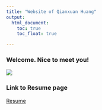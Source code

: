 ```yaml
---
title: "Website of Qianxuan Huang"
output: 
  html_document:
    toc: true
    toc_float: true

---
```


### Welcome. Nice to meet you!

![](https://qianxuan_huang.github.io)


### Link to Resume page
[Resume](Resume.html)